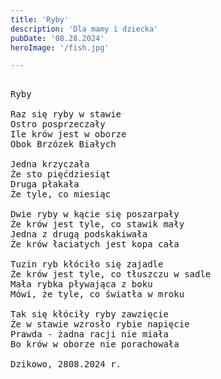 ```yaml
---
title: 'Ryby'
description: 'Dla mamy i dziecka'
pubDate: '08.28.2024'
heroImage: '/fish.jpg'

---
```

<pre>

Ryby

Raz się ryby w stawie
Ostro posprzeczały
Ile krów jest w oborze
Obok Brzózek Białych

Jedna krzyczała
Że sto pięćdziesiąt
Druga płakała
Że tyle, co miesiąc

Dwie ryby w kącie się poszarpały
Że krów jest tyle, co stawik mały
Jedna z drugą podskakiwała
Że krów łaciatych jest kopa cała

Tuzin ryb kłóciło się zajadle
Że krów jest tyle, co tłuszczu w sadle
Mała rybka pływająca z boku
Mówi, że tyle, co światła w mroku

Tak się kłóciły ryby zawzięcie
Że w stawie wzrosło rybie napięcie
Prawda - żadna racji nie miała
Bo krów w oborze nie porachowała

Dzikowo, 2808.2024 r. 
  
</pre>
